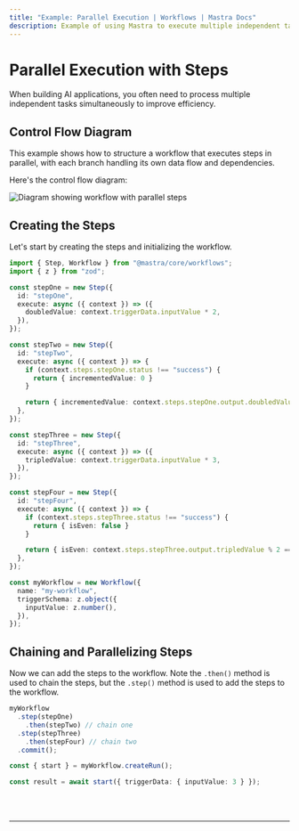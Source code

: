 ```yaml
---
title: "Example: Parallel Execution | Workflows | Mastra Docs"
description: Example of using Mastra to execute multiple independent tasks in parallel within a workflow.
---
```



# Parallel Execution with Steps

When building AI applications, you often need to process multiple independent tasks simultaneously to improve efficiency.

## Control Flow Diagram

This example shows how to structure a workflow that executes steps in parallel, with each branch handling its own data flow and dependencies.

Here's the control flow diagram:

<img
  src="/parallel-chains.png"
  alt="Diagram showing workflow with parallel steps"
  width={600}
/>

## Creating the Steps

Let's start by creating the steps and initializing the workflow.

```ts showLineNumbers copy
import { Step, Workflow } from "@mastra/core/workflows";
import { z } from "zod";

const stepOne = new Step({
  id: "stepOne",
  execute: async ({ context }) => ({
    doubledValue: context.triggerData.inputValue * 2,
  }),
});

const stepTwo = new Step({
  id: "stepTwo",
  execute: async ({ context }) => {
    if (context.steps.stepOne.status !== "success") {
      return { incrementedValue: 0 }
    }

    return { incrementedValue: context.steps.stepOne.output.doubledValue + 1 }
  },
});

const stepThree = new Step({
  id: "stepThree",
  execute: async ({ context }) => ({
    tripledValue: context.triggerData.inputValue * 3,
  }),
});

const stepFour = new Step({
  id: "stepFour",
  execute: async ({ context }) => {
    if (context.steps.stepThree.status !== "success") {
      return { isEven: false }
    }

    return { isEven: context.steps.stepThree.output.tripledValue % 2 === 0 }
  },
});

const myWorkflow = new Workflow({
  name: "my-workflow",
  triggerSchema: z.object({
    inputValue: z.number(),
  }),
});
```

## Chaining and Parallelizing Steps

Now we can add the steps to the workflow. Note the `.then()` method is used to chain the steps, but the `.step()` method is used to add the steps to the workflow.

```ts showLineNumbers copy
myWorkflow
  .step(stepOne)
    .then(stepTwo) // chain one
  .step(stepThree)
    .then(stepFour) // chain two
  .commit();

const { start } = myWorkflow.createRun();

const result = await start({ triggerData: { inputValue: 3 } });
```

<br />
<br />
<hr className="dark:border-[#404040] border-gray-300" />
<br />
<br />
<GithubLink
  link={
    "https://github.com/mastra-ai/mastra/blob/main/examples/basics/workflows/workflow-with-parallel-steps"
  }
/>
